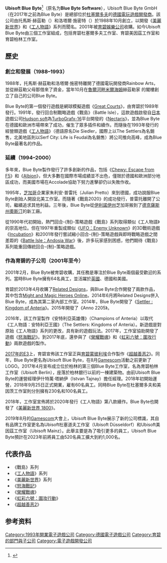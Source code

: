 {{NoteTA
| G1=Games
|1=zh-hans:纪元;zh-hant:美麗新世界;
|2=zh-hans:超越善恶;zh-hant:神鬼冒險;
}}
{{Infobox company
| name = Ubisoft Blue Byte
| logo = [[File:BlueByte_LOGO_final.png|125px]]
| vector_logo =
| type = [[育碧娛樂公司|育碧娛樂公司]]的子公司
| genre =
| foundation = 1988年
| location_city =
| location_country =
| location = [[德國|德國]][[杜賽爾多夫|杜賽爾多夫]]
| origins =
| founder = 托馬斯·赫茲勒（Thomas Hertzler）<br />洛塔爾·施密特（Lothar Schmitt）
| area_served =
| industry =
| products =《[[工人物语系列|工人物語]]》系列<br />《[[纪元系列|美麗新世界]]》系列
| revenue =
| operating_income =
| net_income =
| num_employees =525
| parent = [[育碧娛樂公司|育碧娛樂公司]]
| divisions =
| subsid =
| owner = [[育碧娛樂公司|育碧娛樂公司]]
| company_slogan =
| homepage = [http://www.bluebyte.net/ 官方網站]
| dissolved =
| footnotes =
}}

'''Ubisoft Blue Byte'''<ref>{{cite web|url=http://static4.cdn.ubi.com/UbisoftWorldwideStudiosENGOct08_3170464905_7628.doc?e=1263003595&h=db7cbc7b76fa54fa666e0911b1638a8f|title=Creativity at the Core Ubisoft Studios}}{{dead link|date=2017年11月 |bot=InternetArchiveBot |fix-attempted=yes }}</ref>（原名为'''Blue Byte Software'''），Ubisoft Blue Byte GmbH（在2017年之前為Blue Byte）是總部位於[[杜塞爾多夫|杜塞爾多夫]]的[[德國|德國]][[電玩遊戲|電玩遊戲]][[游戏开发者|開發商]]。該公司由托馬斯·赫茲勒（{{lang|de|Thomas Hertzler}}）和洛塔爾·施密特（{{lang|de|Lothar Schmitt}}）於1988年10月創立，以開發《[[纪元系列|美麗新世界]]》和《[[工人物语系列|工人物語]]》系列而聞名。2001年被[[育碧娛樂公司|育碧娛樂公司]]收購。如今Ubisoft Blue Byte由三個工作室組成，包括育碧杜塞爾多夫工作室、育碧美因茲工作室和育碧柏林工作室。

==歷史==
===創立和發展（1988–1993）===
1988年，托馬斯·赫茲勒和洛塔爾·施密特離開了德國電玩開發商Rainbow Arts，並從赫茲勒父母那借來了資金，當年10月在[[魯爾河畔米爾海姆|魯爾河畔米爾海姆]]赫茲勒家
的閣樓創立了自己的公司Blue Byte。

Blue Byte的第一個發行遊戲是網球模擬遊戲《[[Great_Courts|Great Courts]]》，由育碧於1989年發行。1991年，發行回合制戰略遊戲《戰島》（Battle Isle），這款遊戲啟發自[[日本|日本]]遊戲公司[[Hudson_soft|Hudson soft]]為[[TurboGrafx-16|TurboGrafx-16]]平台開發的《[[Nectaris|Nectaris]]》，並為Blue Byte在德國和歐洲市場帶來了成功，催生了眾多插件和續作。而隨後在1993年發行的經營類遊戲《[[工人物语系列|工人物語]]》（德語原名Die Siedler，國際上以The Settlers為名銷售，北美地區則以Serf City: Life is Feudal為名銷售）將公司推向高峰，成為Blue Byte最著名的作品。

===延續（1994–2000）===
多年來，Blue Byte製作發行了許多創新的作品，包括《[[Chewy:_Escape_from_F5|Chewy: Escape from F5]]》和《[[Albion|Albion]]》，但大多數在國際市場成績並不出色，僅限於德國和歐洲部分地區成功，而美國市場在Accolade協助下努力進擊卻仍以失敗作收。

1995年，[[芝加哥|芝加哥]]企業家朱利安·普雷托（Julian Pretto）來到德國，成功說服Blue Byte創始人開設北美工作室。而隨著《戰島2020》的成功發行，普雷托離開了公司，繼續追求其他利益。三年後，Blue Byte從[[伊利諾伊州|伊利諾伊州]]芝加哥搬到了[[德克薩斯州|德克薩斯州]][[奧斯汀|奧斯汀]]的新工廠。

從1990年代初開始，熱門回合-{制}-策略遊戲《戰島》系列取得類似《工人物語》的崇高地位。但在1997年重製成類似《[[UFO：Enemy_Unknown|UFO：Enemy Unknown]]》的3D戰術遊戲《[[Incubation|Incubation]]》和2001年發行嘗試縮小回合-{制}-策略遊戲與即時戰略遊戲之間差距的《[[Battle_Isle：Andosia_War|Battle Isle：Andosia War]]》後，許多玩家感到困惑，他們期待《戰島》系列能重回傳統回合-{制}-策略遊戲。

===作為育碧的子公司（2001年至今）===
2001年2月，Blue Byte被育碧收購，其任務是專注於Blue Byte兩個最受歡迎的系列。當時Blue Byte擁有64名員工，並活躍於[[英國|英國]]、德國和美國。

育碧於2013年4月收購了[[Related_Designs|Related Designs]]，與Blue Byte合作開發了兩款作品，其中包含[[魔法門之英雄無敵系列|Might and Magic Heroes Online]]。2014年6月將Related Designs併入Blue Byte，成為其第二家內部工作室。2014年，Blue Byte開發了《[[Settler_:_Kingdom_of_Anteria|Settler : Kingdom of Anteria]]》。2015年開發了《Anno 2205》。

2016年，該工作室製作《安特利亞英雄傳》（Champions of Anteria）以取代《工人物語：安特利亞王國》（The Settlers: Kingdoms of Anteria）。新遊戲是對原始《工人物語》系列的更改，具有新的遊戲玩法。2017年，工作室協助開發了遊戲《[[怒海戰記|怒海戰記]]》。到2017年底，還參與了《[[榮耀戰魂|榮耀戰魂]]》和《[[虹彩六號：圍攻行動|虹彩六號：圍攻行動]]》兩款遊戲的製作。

[[E3电子娱乐展|2017年的E3]]上，育碧宣佈該工作室正與[[育碧蒙彼利埃|育碧蒙彼利埃]]合作製作《[[超越善恶2|超越善恶2]]》。同年，Blue Byte更名為Ubisoft Blue Byte，在8月[[Gamescom|Gamescom]]活動之前更新了LOGO。2017年4月宣布成立位於柏林的第三個Blue Byte工作室，名為育碧柏林工作室（Ubisoft Berlin），座落於柏林銀行以前的一棟建築物。由前Ubisoft Blue Byte的運營經理伊什特萬·塔納伊（Istvan Tajnay）擔任經理。2018年初開始運營，2018年9月25日正式開業，雇有60名員工。同時Blue Byte在杜塞爾多夫和美因茨工作室則分別擁有230名和100名員工。

2018年，工作室宣佈將於2020年發行《工人物語》第八款續作。Blue Byte也開發了《[[美麗新世界_1800|美麗新世界 1800]]》。

2019年8月的[[Gamescom|Gamescom]]大會上，Ubisoft Blue Byte展示了新的公司標識，其自有品牌工作室更名為Ubisoft杜塞道夫工作室（Ubisoft Düsseldorf）和Ubisoft美因茲工作室（Ubisoft Mainz）。此舉主要是為了吸引更多的員工，Ubisoft Blue Byte預計在2023年前將員工由520名員工擴大到約1,000名。


==代表作品==
*《戰島》系列
*《[[工人物语系列|工人物語]]》系列
*《[[纪元系列|美麗新世界]]》系列
*《[[怒海戰記|怒海戰記]]》
*《[[榮耀戰魂|榮耀戰魂]]》
*《[[虹彩六號：圍攻行動|虹彩六號：圍攻行動]]》
*《[[超越善恶2|超越善恶2]]》


== 参考资料 ==
{{reflist}}

{{Ubisoft}}

{{DEFAULTSORT:Ubisoft Blue Byte}}

{{Portal bar|德國|電子遊戲}}
[[Category:1993年開業電子遊戲公司|Category:1993年開業電子遊戲公司]]
[[Category:德國電子遊戲公司|Category:德國電子遊戲公司]]
[[Category:育碧的部門與子公司|Category:育碧的部門與子公司]]
[[Category:電子遊戲開發公司|Category:電子遊戲開發公司]]
